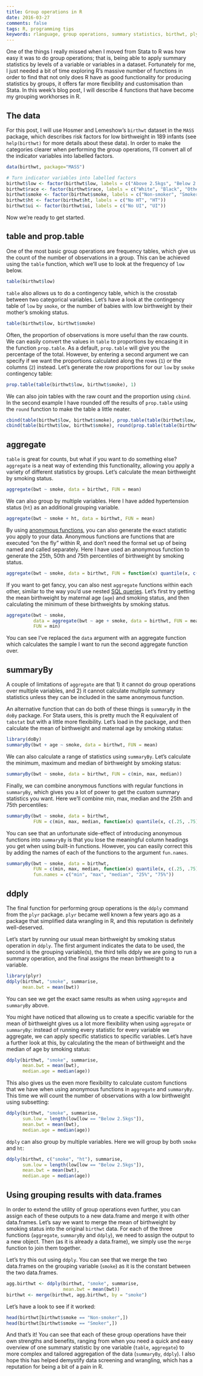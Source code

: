 ```yaml
---
title: Group operations in R
date: 2016-03-27
comments: false
tags: R, programming tips
keywords: rlanguage, group operations, summary statistics, birthwt, plyr, doBy
---
```


One of the things I really missed when I moved from Stata to R was how easy it was to do group operations; that is, being able to apply summary statistics by levels of a variable or variables in a dataset. Fortunately for me, I just needed a bit of time exploring R's massive number of functions in order to find that not only does R have as good functionality for producing statistics by groups, it offers far more flexibility and customisation than Stata. In this week's blog post, I will describe 4 functions that have become my grouping workhorses in R.

## The data

For this post, I will use Hosmer and Lemeshow's `birthwt` dataset in the `MASS` package, which describes risk factors for low birthweight in 189 infants (see `help(birthwt)` for more details about these data). In order to make the categories clearer when performing the group operations, I'll convert all of the indicator variables into labelled factors.

```r
data(birthwt, package="MASS")

# Turn indicator variables into labelled factors
birthwt$low <- factor(birthwt$low, labels = c("Above 2.5kgs", "Below 2.5kgs"))
birthwt$race <- factor(birthwt$race, labels = c("White", "Black", "Other"))
birthwt$smoke <- factor(birthwt$smoke, labels = c("Non-smoker", "Smoker"))
birthwt$ht <- factor(birthwt$ht, labels = c("No HT", "HT"))
birthwt$ui <- factor(birthwt$ui, labels = c("No UI", "UI"))
```

Now we're ready to get started.

## table and prop.table

One of the most basic group operations are frequency tables, which give us the count of the number of observations in a group. This can be achieved using the `table` function, which we'll use to look at the frequency of `low` below.

```r
table(birthwt$low)
```

`table` also allows us to do a contingency table, which is the crosstab between two categorical variables. Let's have a look at the contingency table of `low` by `smoke`, or the number of babies with low birthweight by their mother's smoking status.

```r
table(birthwt$low, birthwt$smoke)
```

Often, the proportion of observations is more useful than the raw counts. We can easily convert the values in `table` to proportions by encasing it in the function `prop.table`. As a default, `prop.table` will give you the percentage of the total. However, by entering a second argument we can specify if we want the proportions calculated along the rows (`1`) or the columns (`2`) instead. Let's generate the row proportions for our `low` by `smoke` contingency table:

```r
prop.table(table(birthwt$low, birthwt$smoke), 1)
```

We can also join tables with the raw count and the proportion using `cbind`. In the second example I have rounded off the results of `prop.table` using the `round` function to make the table a little neater.

```r
cbind(table(birthwt$low, birthwt$smoke), prop.table(table(birthwt$low, birthwt$smoke), 1))
cbind(table(birthwt$low, birthwt$smoke), round(prop.table(table(birthwt$low, birthwt$smoke), 1), 2))
```

## aggregate

`table` is great for counts, but what if you want to do something else? `aggregate` is a neat way of extending this functionality, allowing you apply a variety of different statistics by groups. Let's calculate the mean birthweight by smoking status.

```r
aggregate(bwt ~ smoke, data = birthwt, FUN = mean)
```

We can also group by multiple variables. Here I have added hypertension status (`ht`) as an additional grouping variable.

```r
aggregate(bwt ~ smoke + ht, data = birthwt, FUN = mean)
```

By using [anonymous functions](https://en.wikipedia.org/wiki/Anonymous_function), you can also generate the exact statistic you apply to your data. Anonymous functions are functions that are executed "on the fly" within R, and don't need the formal set up of being named and called separately. Here I have used an anonymous function to generate the 25th, 50th and 75th percentiles of birthweight by smoking status.

```r
aggregate(bwt ~ smoke, data = birthwt, FUN = function(x) quantile(x, c(.25, .5, .75)))
```

If you want to get fancy, you can also nest `aggregate` functions within each other, similar to the way you'd use nested [SQL queries](https://en.wikipedia.org/wiki/SQL). Let's first try getting the mean birthweight by maternal age (`age`) and smoking status, and then calculating the minimum of these birthweights by smoking status.

```r
aggregate(bwt ~ smoke, 
          data = aggregate(bwt ~ age + smoke, data = birthwt, FUN = mean),
          FUN = min)
```

You can see I've replaced the `data` argument with an aggregate function which calculates the sample I want to run the second aggregate function over.

## summaryBy

A couple of limitations of `aggregate` are that 1) it cannot do group operations over multiple variables, and 2) it cannot calculate multiple summary statistics unless they can be included in the same anonymous function.

An alternative function that can do both of these things is `summaryBy` in the `doBy` package. For Stata users, this is pretty much the R equivalent of `tabstat` but with a little more flexibility. Let's load in the package, and then calculate the mean of birthweight and maternal age by smoking status:

```r
library(doBy)
summaryBy(bwt + age ~ smoke, data = birthwt, FUN = mean)
```

We can also calculate a range of statistics using `summaryBy`. Let's calculate the minimum, maximum and median of birthweight by smoking status:

```r
summaryBy(bwt ~ smoke, data = birthwt, FUN = c(min, max, median))
```

Finally, we can combine anonymous functions with regular functions in `summaryBy`, which gives you a lot of power to get the custom summary statistics you want. Here we'll combine min, max, median and the 25th and 75th percentiles:

```r
summaryBy(bwt ~ smoke, data = birthwt,
          FUN = c(min, max, median, function(x) quantile(x, c(.25, .75))))
```

You can see that an unfortunate side-effect of introducing anonymous functions into `summaryBy` is that you lose the meaningful column headings you get when using built-in functions. However, you can easily correct this by adding the names of each of the functions to the argument `fun.names`.

```r
summaryBy(bwt ~ smoke, data = birthwt,
          FUN = c(min, max, median, function(x) quantile(x, c(.25, .75))),
          fun.names = c("min", "max", "median", "25%", "75%"))
```

## ddply

The final function for performing group operations is the `ddply` command from the `plyr` package. `plyr` became well known a few years ago as a package that simplified data wrangling in R, and this reputation is definitely well-deserved.

Let's start by running our usual mean birthweight by smoking status operation in `ddply`. The first argument indicates the data to be used, the second is the grouping variable(s), the third tells ddply we are going to run a summary operation, and the final assigns the mean birthweight to a variable.

```r
library(plyr)
ddply(birthwt, "smoke", summarise,
      mean.bwt = mean(bwt))
```

You can see we get the exact same results as when using `aggregate` and `summaryBy` above. 

You might have noticed that allowing us to create a specific variable for the mean of birthweight gives us a lot more flexibility when using `aggregate` or `summaryBy`: instead of running every statistic for every variable we aggregate, we can apply specific statistics to specific variables. Let's have a further look at this, by calculating the the mean of birthweight and the median of age by smoking status:

```r
ddply(birthwt, "smoke", summarise,
      mean.bwt = mean(bwt),
      median.age = median(age))
```

This also gives us the even more flexibility to calculate custom functions that we have when using anonymous functions in `aggregate` and `summaryBy`. This time we will count the number of observations with a low birthweight using subsetting:

```r
ddply(birthwt, "smoke", summarise,
      sum.low = length(low[low == "Below 2.5kgs"]),
      mean.bwt = mean(bwt),
      median.age = median(age))
```

`ddply` can also group by multiple variables. Here we will group by both `smoke` and `ht`:

```r
ddply(birthwt, c("smoke", "ht"), summarise,
      sum.low = length(low[low == "Below 2.5kgs"]),
      mean.bwt = mean(bwt),
      median.age = median(age))
```

## Using grouping results with data.frames

In order to extend the utility of group operations even further, you can assign each of these outputs to a new data.frame and merge it with other data.frames. Let's say we want to merge the mean of birthweight by smoking status into the original `birthwt` data. For each of the three functions (`aggregate`, `summaryBy` and `ddply`), we need to assign the output to a new object. Then (as it is already a data.frame), we simply use the `merge` function to join them together.

Let's try this out using `ddply`. You can see that we merge the two data.frames on the grouping variable (`smoke`) as it is the constant between the two data.frames.

```r
agg.birthwt <- ddply(birthwt, "smoke", summarise,
                     mean.bwt = mean(bwt))
birthwt <- merge(birthwt, agg.birthwt, by = "smoke")
```

Let's have a look to see if it worked:

```r
head(birthwt[birthwt$smoke == "Non-smoker",])
head(birthwt[birthwt$smoke == "Smoker",])
```

And that's it! You can see that each of these group operations have their own strengths and benefits, ranging from when you need a quick and easy overview of one summary statistic by one variable (`table`, `aggregate`) to more complex and tailored aggregation of the data (`summaryBy`, `ddply`). I also hope this has helped demystify data screening and wrangling, which has a reputation for being a bit of a pain in R.
